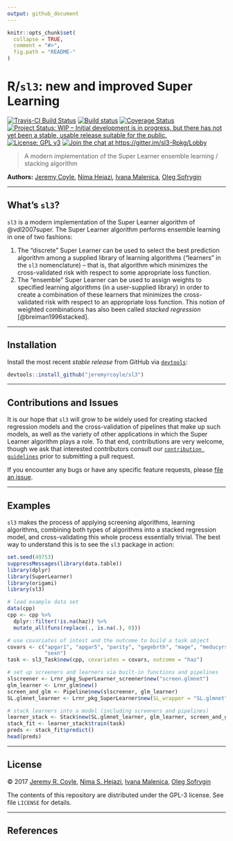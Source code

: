 ```yaml
---
output: github_document
---
```


<!-- README.md is generated from README.Rmd. Please edit that file -->

```r
knitr::opts_chunk$set(
  collapse = TRUE,
  comment = "#>",
  fig.path = "README-"
)
```

# R/`sl3`: new and improved Super Learning

[![Travis-CI Build Status](https://travis-ci.org/jeremyrcoyle/sl3.svg?branch=master)](https://travis-ci.org/jeremyrcoyle/sl3)
[![Build status](https://ci.appveyor.com/api/projects/status/25reu5wdhrwj9qgy?svg=true)](https://ci.appveyor.com/project/jeremyrcoyle/sl3)
[![Coverage Status](https://img.shields.io/codecov/c/github/jeremyrcoyle/sl3/master.svg)](https://codecov.io/github/jeremyrcoyle/sl3?branch=master)
[![Project Status: WIP – Initial development is in progress, but there has not yet been a stable, usable release suitable for the public.](http://www.repostatus.org/badges/latest/wip.svg)](http://www.repostatus.org/#wip)
[![License: GPL v3](https://img.shields.io/badge/License-GPL%20v3-blue.svg)](http://www.gnu.org/licenses/gpl-3.0)
[![Join the chat at https://gitter.im/sl3-Rpkg/Lobby](https://badges.gitter.im/sl3-Rpkg/Lobby.svg)](https://gitter.im/sl3-Rpkg/Lobby?utm_source=badge&utm_medium=badge&utm_campaign=pr-badge&utm_content=badge)

> A modern implementation of the Super Learner ensemble learning / stacking
> algorithm

__Authors:__ [Jeremy Coyle](https://github.com/jeremyrcoyle), [Nima
Hejazi](https://github.com/nhejazi), [Ivana
Malenica](https://github.com/podTockom), [Oleg
Sofrygin](https://github.com/osofr)

---

## What's `sl3`?

`sl3` is a modern implementation of the Super Learner algorithm of
@vdl2007super. The Super Learner algorithm performs ensemble learning in one of
two fashions:

1. The "discrete" Super Learner can be used to select the best prediction
   algorithm among a supplied library of learning algorithms ("learners" in the
   `sl3` nomenclature) -- that is, that algorithm which minimizes the
   cross-validated risk with respect to some appropriate loss function.
2. The "ensemble" Super Learner can be used to assign weights to specified
   learning algorithms (in a user-supplied library) in order to create a
   combination of these learners that minimizes the cross-validated risk with
   respect to an appropriate loss function. This notion of weighted combinations
   has also been called _stacked regression_ [@breiman1996stacked].

---

## Installation

<!--
For standard use, we recommend installing the package from
[CRAN](https://cran.r-project.org/) via

```r
install.packages("sl3")
```
-->

Install the most recent _stable release_ from GitHub via
[`devtools`](https://www.rstudio.com/products/rpackages/devtools/):

```r
devtools::install_github("jeremyrcoyle/sl3")
```

---

## Contributions and Issues

It is our hope that `sl3` will grow to be widely used for creating stacked
regression models and the cross-validation of pipelines that make up such
models, as well as the variety of other applications in which the Super Learner
algorithm plays a role. To that end, contributions are very welcome, though we
ask that interested contributors consult our [`contribution
guidelines`](https://github.com/jeremyrcoyle/sl3/blob/master/CONTRIBUTING.md)
prior to submitting a pull request.

If you encounter any bugs or have any specific feature requests, please [file an
issue](https://github.com/jeremyrcoyle/sl3/issues).

---

## Examples

`sl3` makes the process of applying screening algorithms, learning algorithms,
combining both types of algorithms into a stacked regression model, and
cross-validating this whole process essentially trivial. The best way to
understand this is to see the `sl3` package in action:

```r
set.seed(49753)
suppressMessages(library(data.table))
library(dplyr)
library(SuperLearner)
library(origami)
library(sl3)

# load example data set
data(cpp)
cpp <- cpp %>%
  dplyr::filter(!is.na(haz)) %>%
  mutate_all(funs(replace(., is.na(.), 0)))

# use covariates of intest and the outcome to build a task object
covars <- c("apgar1", "apgar5", "parity", "gagebrth", "mage", "meducyrs",
            "sexn")
task <- sl3_Task$new(cpp, covariates = covars, outcome = "haz")

# set up screeners and learners via built-in functions and pipelines
slscreener <- Lrnr_pkg_SuperLearner_screener$new("screen.glmnet")
glm_learner <- Lrnr_glm$new()
screen_and_glm <- Pipeline$new(slscreener, glm_learner)
SL.glmnet_learner <- Lrnr_pkg_SuperLearner$new(SL_wrapper = "SL.glmnet")

# stack learners into a model (including screeners and pipelines)
learner_stack <- Stack$new(SL.glmnet_learner, glm_learner, screen_and_glm)
stack_fit <- learner_stack$train(task)
preds <- stack_fit$predict()
head(preds)
```

---

## License

&copy; 2017 [Jeremy R. Coyle](https://github.com/jeremyrcoyle), [Nima S.
Hejazi](https://github.com/nhejazi), [Ivana
Malenica](https://github.com/podTockom), [Oleg
Sofrygin](https://github.com/osofr)

The contents of this repository are distributed under the GPL-3 license. See
file `LICENSE` for details.

---

## References

